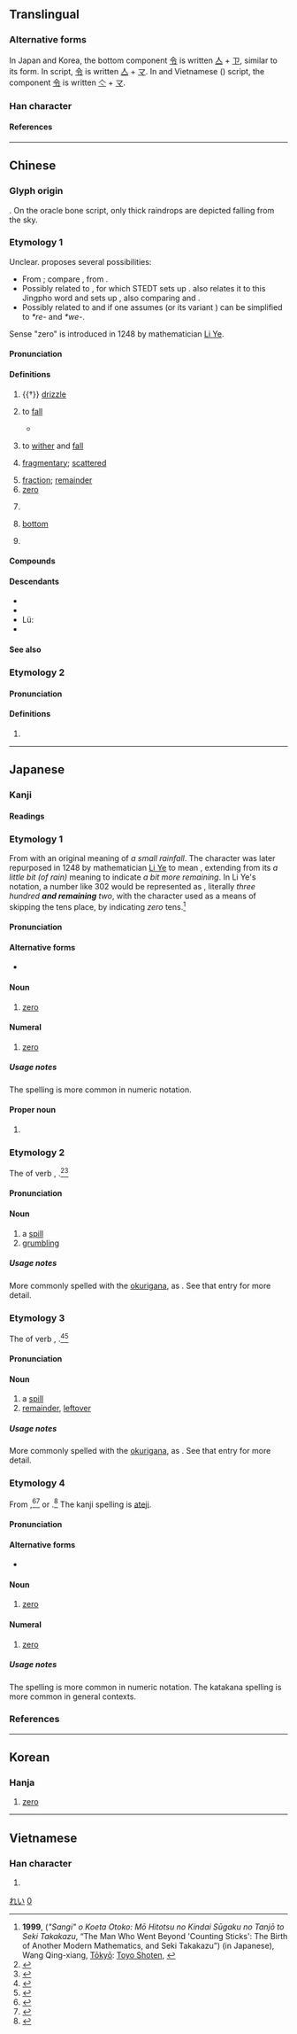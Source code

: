 {{also|〇|𩆖}}
{{character info/new}}
{{character info/new|0xf9b2}}

{{commonscat}}
==Translingual==
{{stroke order|strokes=13}}
{{stroke order|type=animate}}
{{CJKV-forms|零|零|零|零}}

===Alternative forms===
In Japan and Korea, the bottom component [[令]] is written [[亼]] + [[ㄗ]], similar to its {{w|Kangxi dictionary}} form. In {{w|traditional Chinese}} script, [[令]] is written [[亼]] + [[マ]]. In {{w|simplified Chinese}} and Vietnamese ({{w|Chữ Nôm}}) script, the component [[令]] is written [[亽]] + [[マ]].

===Han character===
{{Han char|rn=173|rad=雨|as=05|sn=13|four=10307|canj=MBOII|ids=⿱[[雨|⻗]][[令]]}}

====References====
{{Han ref|kx=1372.100|dkj=42242|dj=1880.050|hdz=64061.010|uh=96F6}}

----

==Chinese==
{{zh-forms}}

===Glyph origin===
{{Han etym}}
{{Han compound|雨|t1=rain|令|ls=psc|c1=s|c2=p}}. On the oracle bone script, only thick raindrops are depicted falling from the sky.

===Etymology 1===
Unclear. {{zh-ref|Schuessler (2007)}} proposes several possibilities:
* From {{der|zh|aav}}; compare {{cog|km|ភ្លៀង||rain}}, from {{cog|mkh-pro|*(p)liɲ ~ *(p)liəɲ ~ (p)liiɲ||sky, rain}}.
* Possibly related to {{cog|kac|marang||rain}}, for which STEDT sets up {{inh|zh|sit-pro|*m/s-raŋ||rain}}. {{zh-ref|Starostin}} also relates it to this Jingpho word and sets up {{inh|zh|sit-pro||*rēŋ|to drop}}, also comparing {{cog|bo|སྤྲིན||cloud}} and {{cog|my|ရည်||liquid; juice}}.
* Possibly related to {{och-l|隕|to drop}} and {{och-l|霣|to rain; to fall down like rain}} if one assumes {{inh|zh|sit-pro|*r/s/g-wa||water; rain}} (or its variant {{m|sit-pro||*rwe-}}) can be simplified to ''*re-'' and ''*we-''.

Sense "zero" is introduced in 1248 by mathematician [[w:Li Ye (mathematician)|Li Ye]].

====Pronunciation====
{{zh-pron
|m=líng
|m-s=nin2
|dg=лин1
|c=ling4,leng4,leng4-2
|c_note=ling4 - literary; leng4, leng4-2 - vernacular (small remaining quantity)
|c-t=len3,liang3,liang3*
|c-t_note=len3 - literary; liang3, liang3* - vernacular (small remaining quantity)
|g=lin4/liang4
|g_note=lin4 - literary; liang4 - vernacular
|h=pfs=làng;gd=lang2
|j=ling1
|mb=lâing
|md=lìng
|mn=lêng/lân
|mn_note=lêng - literary; lân - vernacular (“fragmentary”)
|mn-t=lêng5/lang5
|mn-t_note=lêng5 - literary; lang5 - vernacular (“fragmentary”)
|w=3lin
|x=lin2
|mc=2+3
|oc=1,2+3
|ma=y
|cat=v,n,num,pn
}}

====Definitions====
{{zh-hanzi}}

# {{†}} [[drizzle]]
# {{lb|zh|literary|of precipitation or tear}} to [[fall]]
#: {{zh-x|感激涕零|grateful to tears}}
#* {{zh-x|念 彼 共 人，涕 零 如 雨。|I think of those [at court] in their offices,<br>And my tears '''flow down''' like rain.|ref=Shijing}}
# {{lb|zh|of plants or flowers}} to [[wither]] and [[fall]]
#: {{zh-x|凋零|to wither and fall}}
# [[fragmentary]]; [[scattered]]
#: {{zh-x|零星|fragmentary}}
# [[fraction]]; [[remainder]]
# [[zero]]
#: {{zh-x|一 減 一 等於 零。|One minus one equals '''zero'''.}}
#: {{zh-x|三 點 零 五 分|three '''oh''' five}}
#: {{zh-x|七 百 零 三|seven hundred and three}}
#: {{zh-x|二-零-零-一 年|year 2'''00'''1}}
#: {{zh-alt-inline|〇}}
# {{lb|zh|Cantonese|Hakka|Min Bei|Min Dong}} {{n-g|Used after a number or a classifier to express a small remaining quantity.}}
#: {{zh-x|廿 零{leng4} 蚊|twenty-'''something''' dollars|C}}
#: {{zh-x|分 零{leng4} 兩 分鐘|one to two minutes|C}}
#: {{zh-x|七十 零{leng4-2}|seventy-'''something'''|C}}
# {{lb|zh|gay slang}} [[bottom]]
#: {{zh-alt-inline|0}}
# {{surname|zh}}

====Compounds====
{{zh-der|零錢|零件|零售|零下|零工|零落|零頭|零星|凋零|飄零|零用錢|零售商|小零兒|合零為整|奇零|先零|家業凋零|五零四散|丁零|七零八落|不零不搭|彫零|一零兒|感激涕零|孤零零|三零四散|孤苦零丁|化零為整|孤孤零零|半零不落|七零八散|化整為零|不零不落|歸零|抹零|滴零搭拉|淋零|湖海飄零|淅零零|望秋先零|有零|拾零|東零西落|琴劍飄零|畸零地|東零西散|破零三亂|畸零|涕零|漂零蓬斷|涕淚交零|淅零淅留|掛零|淅留淅零|破零二落|拆零|書劍飄零|手零腳碎|零丁洋|零售價|零吃|雨零星散|零亂|零付款|零零落落|絕對零度|零時|零基預算|零淚|零七八碎|粉零麻碎|零食|零係數|零庫存|零丁孤苦|零零散散|零活|雞零狗碎|零存整付|零組件|零座|零落山丘|零餘子|零散|零售點|零嘴|零敲碎打|零部件|零點|零零碎碎|零零七|零賣|零花|零股交易|零聲母|零稅率|零碼|零碎|零用金|零用|零替|零方案|零數|零打碎敲|零布|零售業|零售店|零售市場|零售價格|零和|零利|零丁|零雨|零零星星|零缺點|零配件|藕零兒|稀零|七零九所|七零九}}

====Descendants====
* {{desc|ja|れい}}
* {{desc|ko|령}}
* Lü: {{l|khb|ᦟᦲᧃᧉ}}
* {{desc|za|lingz}}

====See also====
{{Chinese-numbers}}

===Etymology 2===

====Pronunciation====
{{zh-pron
|m=lián
|c=lin4
|mc=1
|oc=n,1
|cat=
}}

====Definitions====
{{zh-hanzi}}

# {{zh-only|先零||西零}}

{{zh-cat|Beginning|LGBT}}

{{cln|zh|cardinal numbers|numeral symbols|numerals}}

----

==Japanese==
{{cardinalbox|ja||0|1||一}}

===Kanji===
{{ja-kanji|grade=c|rs=雨05}}

====Readings====
{{ja-readings
|goon=りょう
|kanon=れい
|kun=あ-ゆ, あ-える, あ-えす, あ-やす, お-ちる, こぼ-す, こぼし, こぼ-る, こぼ-れる, こぼ-れ, こぼれ-, ゼロ-
|nanori=れい
}}

===Etymology 1===
{{ja-kanjitab|yomi=kanon|れい}}
From {{etyl|ltc|ja|sort=れい}} {{m|zh|零|tr=leng}} with an original meaning of ''a small rainfall''. The character was later repurposed in 1248 by mathematician [[w:Li Ye (mathematician)|Li Ye]] to mean {{m|en|zero}}, extending from its ''a little bit (of rain)'' meaning to indicate ''a bit more remaining''. In Li Ye's notation, a number like 302 would be represented as {{m|zh|三}}{{m|zh|百}}{{m|zh|零}}{{m|zh|二}}, literally ''three hundred '''and remaining''' two'', with the {{m|zh|零}} character used as a means of skipping the tens place, by indicating ''zero'' tens.<ref>'''1999''', {{lang|ja|「算木」を超えた男: もう一つの近代数学の誕生と関孝和}} (''"Sangi" o Koeta Otoko: Mō Hitotsu no Kindai Sūgaku no Tanjō to Seki Takakazu'', “The Man Who Went Beyond 'Counting Sticks': The Birth of Another Modern Mathematics, and Seki Takakazu”) (in Japanese), Wang Qing-xiang, [[w:Tokyo|Tōkyō]]: [https://web.archive.org/web/20071025052930/http://www.toyoshoten.co.jp/ Toyo Shoten], {{ISBN|4-88595-226-3}}</ref>

====Pronunciation====
{{ja-pron|yomi=kanon|れい|acc=1|acc_ref=DJR}}

====Alternative forms====
* {{ja-l|〇}}

====Noun====
{{ja-noun|れい}}

# [[zero]]

====Numeral====
{{ja-pos|numeral|れい}}

# [[zero]]

=====Usage notes=====
The {{ja-l|〇}} spelling is more common in numeric notation.

====Proper noun====
{{ja-pos|proper|れい}}

# {{given name|ja|sort=れい|male}}

===Etymology 2===
{{ja-kanjitab|yomi=k|こぼし}}
The {{m|ja|連用形|tr=ren'yōkei||continuative or stem form}} of verb {{m|ja|零す}}, {{m|ja|溢す|tr=kobosu||to spill something}}.<ref name="KDJ">{{R:Kokugo Dai Jiten}}</ref><ref name="DJR">{{R:Daijirin}}</ref>

====Pronunciation====
{{ja-pron|yomi=k|こぼし|acc=3|acc_ref=DJR}}

====Noun====
{{ja-noun|こぼし}}

# a [[spill]] {{qualifier|implying intent or fault by someone}}
# [[grumbling]] {{qualifier|as when one's emotions overflow}}

=====Usage notes=====
More commonly spelled with the [[okurigana]], as {{m|ja|零し}}. See that entry for more detail.

===Etymology 3===
{{ja-kanjitab|yomi=k|こぼれ}}
The {{m|ja|連用形|tr=ren'yōkei||continuative or stem form}} of verb {{m|ja|翻れる}}, {{m|ja|零れる|tr=koboreru||to spill, to be left over}}.<ref name="KDJ">{{R:Kokugo Dai Jiten}}</ref><ref name="DJR">{{R:Daijirin}}</ref>

====Pronunciation====
{{ja-pron|yomi=k|こぼれ|acc=3|acc_ref=DJR}}

====Noun====
{{ja-noun|こぼれ}}

# a [[spill]] {{qualifier|implying a natural or unintended event}}
# [[remainder]], [[leftover]]

=====Usage notes=====
More commonly spelled with the [[okurigana]], as {{m|ja|零れ}}. See that entry for more detail.

===Etymology 4===
{{ja-kanjitab|yomi=k|ぜろ}}
From {{etyl|en|ja|sort=ぜろ}} {{m|en|zero}},<ref name="KDJ">{{R:Kokugo Dai Jiten}}</ref><ref name="DJR">{{R:Daijirin}}</ref> or {{etyl|fr|ja|sort=ぜろ}} {{m|fr|zéro}}.<ref name="KDJ">{{R:Kokugo Dai Jiten}}</ref> The kanji spelling is [[ateji]].

====Pronunciation====
{{ja-pron|yomi=k|ぜろ|acc=1|acc_ref=DJR}}

====Alternative forms====
* {{ja-l|〇}}

====Noun====
{{ja-noun|ゼロ|ぜろ}}

# [[zero]]

====Numeral====
{{ja-pos|numeral|ゼロ|ぜろ}}

# [[zero]]

=====Usage notes=====
The {{ja-l|〇}} spelling is more common in numeric notation. The katakana spelling {{ja-l|ゼロ}} is more common in general contexts.

===References===
<references/>

{{japanese number}}

[[Category:Japanese basic words|れい]]
[[Category:Japanese numeral symbols|0]]

----

==Korean==

===Hanja===
{{ko-hanja|hangeul=[[령]]→[[영]], [[련]]→[[연]]}}

# [[zero]]

----

==Vietnamese==

===Han character===
{{vi-readings|reading=[[lênh]], [[linh]], [[rinh]]|rs=雨05}}

# {{rfdef|vi|sort=雨05}}